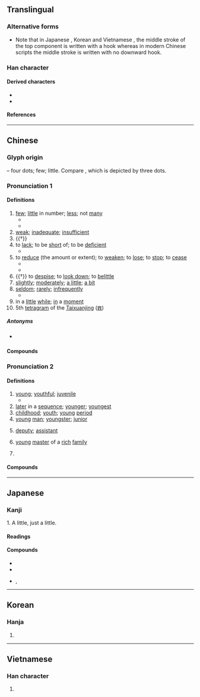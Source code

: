{{character info/new}}
==Translingual==
{{stroke order|strokes=4}}
{{stroke order|type=animate}}

===Alternative forms===
* Note that in Japanese {{w|Kanji}}, Korean {{w|Hanja}} and Vietnamese {{w|History of writing in Vietnam|Nom}}, the middle stroke of the top component {{l|mul|小}} is written {{l|mul|亅}} with a hook whereas in modern Chinese scripts the middle stroke is written {{l|mul|丨}} with no downward hook.

===Han character===
{{Han char|rn=42|rad=小|as=01|sn=4|four=90200|canj=FH|ids=⿱⿻丨八丿(GT),⿱小丿(HJKV)}}

====Derived characters====
* {{l|mul|[[𠃣]], [[妙]], [[㠺]], [[抄]], [[沙]], [[䏚]], [[炒]], [[玅]], [[眇]], [[砂]], [[秒]], [[竗]], [[粆]], [[紗]]([[纱]]), [[耖]], [[䖢]], [[觘]], [[訬]], [[䟞]], [[𨈘]], [[鈔]]([[钞]]), [[䩖]], [[𩖥]], [[𩚙]], [[𩡾]], [[尟]], [[尠]], [[𩨡]], [[𩲎]], [[㝺]], [[魦]]([[𫚌]]), [[麨]]([[𪎊]]), [[㝻]]}}
* {{l|mul|[[𠚺]], [[𨙹]], [[𣢒]], [[𬆠]], [[𨚈]], [[𨤢]], [[𪨄]], [[𡵯]], [[䒚]], [[𠀰]], [[䯯]], [[歩]], [[劣]], [[毟]], [[省]], [[雀]], [[㝹]], [[䲵]]}}

====References====
{{Han ref|kx=0296.200|dkj=07475|dj=0590.020|hdz=10561.020|uh=5C11}}

----

==Chinese==
{{zh-forms}}

===Glyph origin===
{{Han etym}}
{{liushu|p}} – four dots; few; little. Compare {{och-l|小|small}}, which is depicted by three dots.

===Pronunciation 1===
{{zh-pron
|m=shǎo
|c=siu2
|h=pfs=séu
|md=ciēu/siēu
|md_note=ciēu - colloquial; siēu - literary
|mn=chió/siáu
|mn_note=chió - vernacular; siáu - literary
|mn-t=ziê2/zio2/siao3
|mn-t_note=ziê2 - Chaozhou, vernacular; zio2 - Shantou, vernacular; siao3 - literary
|w=2sau
|mc=1
|oc=1,1
|ma=y
|cat=det,a,v,adv
}}

====Definitions====
{{zh-hanzi}}

# [[few]]; [[little]] in number; [[less]]; not [[many]]
#* {{zh-x|很 少{shǎo} 人 知道 實情。|Very '''few''' people know the truth.}}
#* {{zh-x|只有 很 少{shǎo} 麵包 和 餅乾{gān}。|There is only very '''little''' bread and biscuits.}}
# [[weak]]; [[inadequate]]; [[insufficient]]
# {{†}} {{zh-alt-form|小|[[small]]; [[tiny]]}}
# to [[lack]]; to be [[short]] of; to be [[deficient]]
#* {{zh-x|臥室 裡 少{shǎo} 一 隻 電燈泡。|There's a light bulb '''missing''' in the bedroom.}}
# to [[reduce]] (the amount or extent); to [[weaken]]; to [[lose]]; to [[stop]]; to [[cease]]
#* {{zh-x|他 屋 裡 少{shǎo} 了 東西{xi}。|He '''lost''' something in his house.}}
#* {{zh-x|少{shǎo} 說 廢話！|'''Stop''' chattering!}}
# {{†}} to [[despise]]; to [[look down]]; to [[belittle]]
# [[slightly]]; [[moderately]]; [[a little]]; [[a bit]]
# [[seldom]]; [[rarely]]; [[infrequently]]
#* {{zh-x|懶惰 的 人 很 少{shǎo} 會 成功。|Lazy people '''seldom''' succeed.}}
# in a [[little]] [[while]]; [[in]] a [[moment]]
# 5th [[tetragram]] of the [[Taixuanjing]] ([[𝌊]])

=====Antonyms=====
* {{sense|few}} {{zh-l|多}}

====Compounds====
{{zh-der|多少|很少|不在少數|最少|少見多怪|寡見少聞|以少克眾|少禮|少量|多共少|少坐|少不得|少敘|少懈|少少|多多少少|兵少將微|少停|少陪|少親失眷|少見|少頃|多退少補|少息|寡情少義|多凶少吉|少頭無尾|少魂沒識|不少|少魂失魄|少調失教|少管閒事|少私寡慾|少焉|少氣無力|少歇|少有|少日|少數民族|少差|少安無躁|少刻|少來|凶多吉少|寡二少雙|少不了|僧多粥少|少憩|少間|少心眼|寡恩少義|少數|少候|少待|少安毋躁|少許|不多不少|少一缺二|寡聞少見|少吃無著|古今少有|多少是好|少時|少安勿躁|會少離多|沒多少|積少成多|減少|稀少|短少|沒魂少智|眾少不敵|狼多肉少|疏謀少略|抵多少|沉靜少言|沉重少言|眾少成多|粥少僧多|缺少|缺斤少兩|辭多受少|缺衣少食|花多實少|鮮少|食少事煩|虛多實少|絕甘分少|重厚少文|至少}}

===Pronunciation 2===
{{zh-pron
|m=shào
|c=siu3
|h=pfs=seu
|md= siéu
|mn=siàu
|mn-t=siao3
|w=2sau
|mc=2
|oc=2,2
|ma=y
|cat=a,n,pn
}}

====Definitions====
{{zh-hanzi}}

# [[young]]; [[youthful]]; [[juvenile]]
#* {{zh-x|別 看 她 歲數 大，可 長{zhǎng} 得 少 相。|Despite her age, she still looked young.}}
# [[later]] in a [[sequence]]; [[younger]]; [[youngest]]
# [[childhood]]; [[youth]]; [[young]] [[period]]
# [[young]] [[man]]; [[youngster]]; [[junior]]
# {{lb|zh|historical}} [[deputy]]; [[assistant]]
# {{lb|zh|historical}} [[young]] [[master]] of a [[rich]] [[family]]
# {{surname|lang=zh}}

====Compounds====
{{zh-der|少女|少年|不在少數|最少|少見多怪|寡見少聞|以少克眾|少禮|少量|多共少|少坐|少不得|少敘|少懈|少少|多多少少|兵少將微|少停|少陪|少親失眷|少見|少頃|多退少補|少息|寡情少義|多凶少吉|少頭無尾|少魂沒識|不少|少魂失魄|少調失教|少管閒事|少私寡慾|少焉|少氣無力|少歇|少有|少日|少數民族|少差|少安無躁|少刻|少來|凶多吉少|寡二少雙|少不了|僧多粥少|少憩|少間|少心眼|寡恩少義|少數|少候|多少|少待|少安毋躁|少許|不多不少|少一缺二|寡聞少見|少吃無著|古今少有|多少是好|少時|少安勿躁|會少離多|沒多少|積少成多|減少|稀少|短少|沒魂少智|眾少不敵|狼多肉少|疏謀少略|抵多少|沉靜少言|沉重少言|眾少成多|粥少僧多|缺少|缺斤少兩|辭多受少|缺衣少食|花多實少|鮮少|食少事煩|虛多實少|絕甘分少|重厚少文|至少}}

{{zh-cat|Beginning}}

----

==Japanese==

===Kanji===
{{ja-kanji|grade=2|rs=小01}}

1. A little, just a little.

====Readings====
{{ja-readings
|goon=しょう<せう
|kanon=しょう<せう
|kun=すく-ない, すこ-し, しばら-く
}}

====Compounds====
{{der-top|Compounds}}
* {{ja-r|少女|しょうじょ}}
* {{ja-r|少年|しょうねん}}
* {{ja-r|少少|しょうしょう}}, {{ja-r|少々|しょうしょう}}
{{der-bottom}}

----

==Korean==

===Hanja===
{{ko-hanja|hangeul=소|eumhun=적을|rv=so|mr=so}}

# {{defn|lang=ko|sort=小01}}

----

==Vietnamese==

===Han character===
{{vi-hantu|[[thiểu]], [[thẹo]], [[thểu]], [[thỉu]], [[thiếu]], [[thẻo]]|rs=小01}}

# {{defn|lang=vi|sort=小01}}
